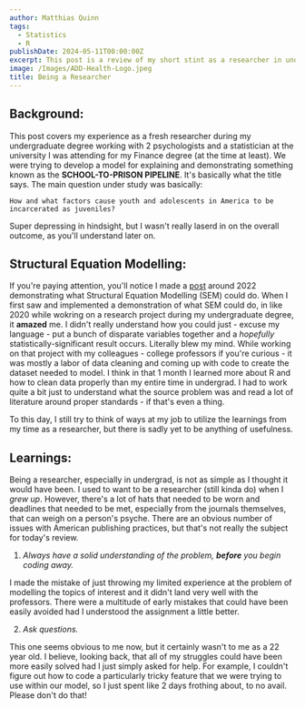 ```yaml
---
author: Matthias Quinn
tags:
  - Statistics
  - R
publishDate: 2024-05-11T00:00:00Z
excerpt: This post is a review of my short stint as a researcher in undergrad.
image: /Images/ADD-Health-Logo.jpeg
title: Being a Researcher
---
```


## Background:
This post covers my experience as a fresh researcher during my undergraduate degree working with $2$ psychologists and a statistician at the university I was attending for my Finance degree (at the time at least). We were trying to develop a model for explaining and demonstrating something known as the **SCHOOL-TO-PRISON PIPELINE**. It's basically what the title says. The main question under study was basically:

`How and what factors cause youth and adolescents in America to be incarcerated as juveniles?`

Super depressing in hindsight, but I wasn't really laserd in on the overall outcome, as you'll understand later on.

## Structural Equation Modelling:
If you're paying attention, you'll notice I made a [post](https://quinn-matthias.netlify.app/sem-cfa) around 2022 demonstrating what Structural Equation Modelling (SEM) could do.
When I first saw and implemented a demonstration of what SEM could do, in like 2020 while wokring on a research project during my undergraduate degree, it **amazed** me. I didn't really understand how you could just - excuse my language - put a bunch of disparate variables together and a _hopefully_ statistically-significant result occurs. Literally blew my mind. While working on that project with my colleagues - college professors if you're curious - it was mostly a labor of data cleaning and coming up with code to create the dataset needed to model. I think in that $1$ month I learned more about R and how to clean data properly than my entire time in undergrad. I had to work quite a bit just to understand what the source problem was and read a lot of literature around proper standards - if that's even a thing.

To this day, I still try to think of ways at my job to utilize the learnings from my time as a researcher, but there is sadly yet to be anything of usefulness.

## Learnings:
Being a researcher, especially in undergrad, is not as simple as I thought it would have been. I used to want to be a researcher (still kinda do) when I _grew up_. However, there's a lot of hats that needed to be worn and deadlines that needed to be met, especially from the journals themselves, that can weigh on a person's psyche. There are an obvious number of issues with American publishing practices, but that's not really the subject for today's review.

1. _Always have a solid understanding of the problem, **before** you begin coding away._

I made the mistake of just throwing my limited experience at the problem of modelling the topics of interest and it didn't land very well with the professors. There were a multitude of early mistakes that could have been easily avoided had I understood the assignment a little better.

2. _Ask questions._

This one seems obvious to me now, but it certainly wasn't to me as a $22$ year old. I believe, looking back, that all of my struggles could have been more easily solved had I just simply asked for help. For example, I couldn't figure out how to code a particularly tricky feature that we were trying to use within our model, so I just spent like $2$ days frothing about, to no avail. Please don't do that!

